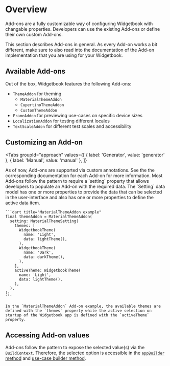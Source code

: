 # Overview

Add-ons are a fully customizable way of configuring Widgetbook with changable properties.
Developers can use the existing Add-ons or define their own custom Add-ons.

<Info>
    This section describes Add-ons in general.
    As every Add-on works a bit different, make sure to also read into the documentation of the Add-on implementation that you are using for your Widgetbook.
</Info>

## Available Add-ons

Out of the box, Widgetbook features the following Add-ons:
- `ThemeAddon` for theming
    - `MaterialThemeAddon`
    - `CupertinoThemeAddon`
    - `CustomThemeAddon`
- `FrameAddon` for previewing use-cases on specific device sizes
- `LocalizationAddon` for testing different locales
- `TextScaleAddon` for different test scales and accessibility

## Customizing an Add-on

<Tabs
  groupId="approach"
  values={[
    { label: 'Generator', value: 'generator' },
    { label: 'Manual', value: 'manual' },
  ]}
>
  <TabItem value="generator">
    As of now, Add-ons are supported via custom annotations. 
    See the the corresponding documentation for each Add-on for more information.
  </TabItem>
  <TabItem value="manual">
    Most Add-ons follow the pattern to require a `setting` property that allows developers to populate an Add-on with the required data.
    The `Setting` data model has one or more properties to provide the data that can be selected in the user-interface and also has one or more properties to define the active data item. 

    ```dart title="MaterialThemeAddon example"
    final themeAddon = MaterialThemeAddon(
      setting: MaterialThemeSetting(
        themes: [
          WidgetbookTheme(
            name: 'Light',
            data: lightTheme(),
          ),
          WidgetbookTheme(
            name: 'Dark',
            data: darkTheme(),
          ),
        ],
        activeTheme: WidgetbookTheme(
          name: 'Light',
          data: lightTheme(),
        ),
      ),
    );
    ```

    In the `MaterialThemeAddon` Add-on example, the available themes are defined with the `themes` property while the active selection on startup of the Widgetbook app is defined with the `activeTheme` property.
  </TabItem>
</Tabs>

## Accessing Add-on values

Add-ons follow the pattern to expose the selected value(s) via the `BuildContext`.
Therefore, the selected option is accessible in the [`appBuilder` method](/getting-started/configuration#customize-how-use-cases-are-previewed) and [use-case builder method](/getting-started/configuration#adding-components-to-the-catalogue).